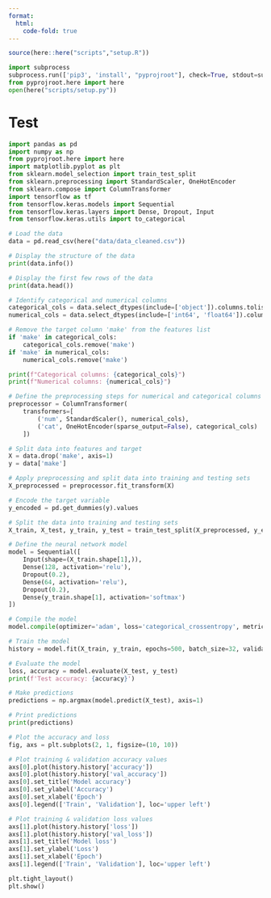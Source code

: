 ```yaml
---
format:
  html:
    code-fold: true
---
```


```r
source(here::here("scripts","setup.R"))
```

```python
import subprocess
subprocess.run(['pip3', 'install', "pyprojroot"], check=True, stdout=subprocess.PIPE, stderr=subprocess.PIPE)
from pyprojroot.here import here
open(here("scripts/setup.py"))
```

# Test


```python
import pandas as pd
import numpy as np
from pyprojroot.here import here
import matplotlib.pyplot as plt
from sklearn.model_selection import train_test_split
from sklearn.preprocessing import StandardScaler, OneHotEncoder
from sklearn.compose import ColumnTransformer
import tensorflow as tf
from tensorflow.keras.models import Sequential
from tensorflow.keras.layers import Dense, Dropout, Input
from tensorflow.keras.utils import to_categorical

# Load the data
data = pd.read_csv(here("data/data_cleaned.csv"))

# Display the structure of the data
print(data.info())

# Display the first few rows of the data
print(data.head())

# Identify categorical and numerical columns
categorical_cols = data.select_dtypes(include=['object']).columns.tolist()
numerical_cols = data.select_dtypes(include=['int64', 'float64']).columns.tolist()

# Remove the target column 'make' from the features list
if 'make' in categorical_cols:
    categorical_cols.remove('make')
if 'make' in numerical_cols:
    numerical_cols.remove('make')

print(f"Categorical columns: {categorical_cols}")
print(f"Numerical columns: {numerical_cols}")

# Define the preprocessing steps for numerical and categorical columns
preprocessor = ColumnTransformer(
    transformers=[
        ('num', StandardScaler(), numerical_cols),
        ('cat', OneHotEncoder(sparse_output=False), categorical_cols)  # Set sparse_output to False
    ])

# Split data into features and target
X = data.drop('make', axis=1)
y = data['make']

# Apply preprocessing and split data into training and testing sets
X_preprocessed = preprocessor.fit_transform(X)

# Encode the target variable
y_encoded = pd.get_dummies(y).values

# Split the data into training and testing sets
X_train, X_test, y_train, y_test = train_test_split(X_preprocessed, y_encoded, test_size=0.2, random_state=123)

# Define the neural network model
model = Sequential([
    Input(shape=(X_train.shape[1],)),
    Dense(128, activation='relu'),
    Dropout(0.2),
    Dense(64, activation='relu'),
    Dropout(0.2),
    Dense(y_train.shape[1], activation='softmax')
])

# Compile the model
model.compile(optimizer='adam', loss='categorical_crossentropy', metrics=['accuracy'])

# Train the model
history = model.fit(X_train, y_train, epochs=500, batch_size=32, validation_split=0.2)

# Evaluate the model
loss, accuracy = model.evaluate(X_test, y_test)
print(f'Test accuracy: {accuracy}')

# Make predictions
predictions = np.argmax(model.predict(X_test), axis=1)

# Print predictions
print(predictions)

# Plot the accuracy and loss
fig, axs = plt.subplots(2, 1, figsize=(10, 10))

# Plot training & validation accuracy values
axs[0].plot(history.history['accuracy'])
axs[0].plot(history.history['val_accuracy'])
axs[0].set_title('Model accuracy')
axs[0].set_ylabel('Accuracy')
axs[0].set_xlabel('Epoch')
axs[0].legend(['Train', 'Validation'], loc='upper left')

# Plot training & validation loss values
axs[1].plot(history.history['loss'])
axs[1].plot(history.history['val_loss'])
axs[1].set_title('Model loss')
axs[1].set_ylabel('Loss')
axs[1].set_xlabel('Epoch')
axs[1].legend(['Train', 'Validation'], loc='upper left')

plt.tight_layout()
plt.show()
```

